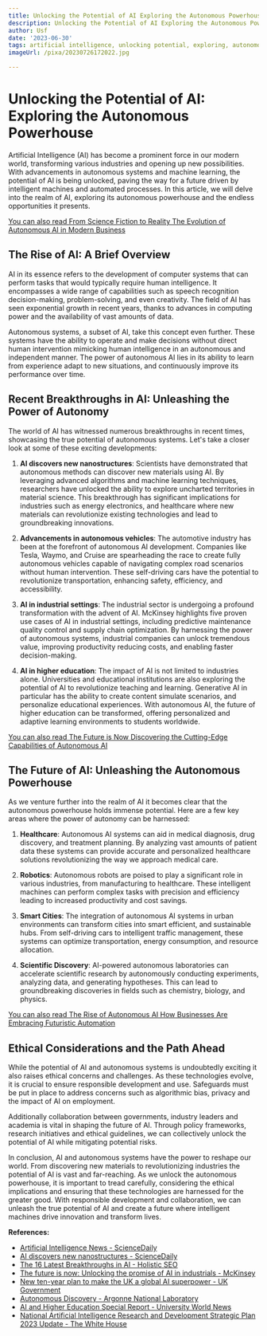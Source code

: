 ```yaml
---
title: Unlocking the Potential of AI Exploring the Autonomous Powerhouse
description: Unlocking the Potential of AI Exploring the Autonomous Powerhouse
author: Usf
date: '2023-06-30'
tags: artificial intelligence, unlocking potential, exploring, autonomous powerhouse
imageUrl: /pixa/20230726172022.jpg

---
```

# Unlocking the Potential of AI: Exploring  the Autonomous Powerhouse

Artificial Intelligence (AI) has become a  prominent force in our modern world, transforming  various industries and opening up new possibilities. With advancements in autonomous systems and machine learning, the potential of AI is being unlocked, paving the way for a future driven by  intelligent  machines  and automated processes. In this article, we will delve into the realm of AI, exploring its autonomous powerhouse and the endless opportunities it presents.

[You can also read From Science Fiction to Reality The Evolution of  Autonomous AI in Modern Business](From%20Science%20Fiction%20to%20Reality%20The%20Evolution%20of%20Autonomous%20AI%20in%20Modern%20Business)


## The Rise of  AI: A Brief Overview

AI  in its essence refers to the development of computer systems that can perform tasks that would  typically require human intelligence. It encompasses a wide range of capabilities such as speech recognition decision-making, problem-solving,  and even creativity. The field of AI  has seen exponential growth in recent years, thanks to advances in  computing  power and the availability of  vast amounts of data.

Autonomous systems, a subset of  AI,  take this concept even further. These systems have the ability to operate and make  decisions without direct  human intervention mimicking  human intelligence in an  autonomous and independent manner. The power of autonomous AI lies in its ability to learn  from experience adapt to new situations, and continuously  improve its performance over time.

## Recent Breakthroughs  in AI: Unleashing the Power of Autonomy

The world of AI has  witnessed numerous breakthroughs in recent times, showcasing the true potential of autonomous systems. Let's take a  closer look at some of  these exciting developments:

1. **AI discovers new nanostructures**: Scientists have demonstrated that autonomous methods can discover new materials  using AI. By leveraging advanced algorithms and machine learning techniques, researchers have unlocked the ability to explore uncharted  territories in material science. This breakthrough  has significant implications  for  industries such as energy electronics, and healthcare where new materials can revolutionize existing technologies and  lead to groundbreaking innovations.

2. **Advancements in autonomous vehicles**: The automotive industry has been at  the forefront of autonomous AI development. Companies like Tesla, Waymo, and Cruise are spearheading the race to create  fully  autonomous vehicles capable of navigating complex road scenarios without human intervention. These self-driving cars have the  potential to  revolutionize transportation, enhancing safety, efficiency, and accessibility.

3. **AI in industrial settings**: The industrial sector is undergoing a profound transformation with the advent of AI. McKinsey highlights five proven use cases of AI in industrial settings, including predictive maintenance quality control  and supply chain optimization. By harnessing the power of autonomous systems, industrial  companies can unlock  tremendous value, improving productivity reducing costs, and enabling faster decision-making.

4. **AI  in higher education**: The impact of  AI is not limited to industries alone. Universities and educational institutions  are also exploring the potential of AI to revolutionize  teaching and learning. Generative AI in particular  has the ability to create content  simulate  scenarios, and personalize  educational experiences. With autonomous AI, the future of higher  education can be transformed, offering personalized and adaptive learning environments to students worldwide.

[You can also read The Future  is Now Discovering the Cutting-Edge Capabilities of  Autonomous AI](The%20Future%20is%20Now%20Discovering%20the%20Cutting-Edge%20Capabilities%20of%20Autonomous%20AI)


## The Future of AI: Unleashing the Autonomous Powerhouse

As we venture further into the  realm of AI it becomes clear that the autonomous powerhouse holds immense potential. Here  are a few key areas where the  power  of autonomy can be harnessed:

1. **Healthcare**:  Autonomous AI systems can aid in medical diagnosis, drug discovery, and treatment planning. By analyzing vast amounts of patient data these systems can provide accurate and  personalized healthcare solutions  revolutionizing the way we approach medical care.

2. **Robotics**:  Autonomous robots are  poised to play a significant  role in various industries, from manufacturing to  healthcare. These intelligent machines can perform complex tasks with precision and efficiency leading to increased productivity and cost savings.

3.  **Smart Cities**: The integration of autonomous AI systems in urban environments can transform cities into smart  efficient, and sustainable hubs. From self-driving cars to intelligent traffic management,  these systems can optimize transportation, energy  consumption, and resource allocation.

4. **Scientific Discovery**:  AI-powered autonomous laboratories can accelerate scientific research by  autonomously conducting  experiments, analyzing data, and generating hypotheses. This can  lead to groundbreaking discoveries in  fields such as chemistry, biology, and physics.

[You can also read The Rise of Autonomous AI How  Businesses Are Embracing Futuristic Automation](The%20Rise%20of%20Autonomous%20AI%20How%20Businesses%20Are%20Embracing%20Futuristic%20Automation)


## Ethical Considerations and the Path Ahead

While the potential of AI and autonomous systems  is undoubtedly exciting it also raises ethical concerns and challenges. As these technologies  evolve,  it is crucial to ensure responsible  development and use. Safeguards must be put in place to address  concerns such as algorithmic bias, privacy and the impact of AI on employment.

Additionally collaboration between governments, industry leaders and  academia is vital in shaping the future of AI. Through policy frameworks, research initiatives and ethical guidelines, we  can collectively unlock the potential of AI while  mitigating potential risks.

In conclusion, AI and autonomous systems have  the power to reshape our  world. From discovering new materials to revolutionizing industries  the potential of  AI is vast and far-reaching. As we unlock the autonomous powerhouse, it is important to tread carefully, considering the ethical implications and ensuring that these  technologies are harnessed for the greater good. With responsible development and collaboration, we can unleash the true  potential of AI and create a future where intelligent machines drive innovation and  transform  lives.

**References:**
- [Artificial Intelligence  News - ScienceDaily](https://www.sciencedaily.com/news/computers_math/artificial_intelligence/)
- [AI discovers new nanostructures - ScienceDaily](https://www.sciencedaily.com/releases/2023/01/230113145356.htm)
- [The  16 Latest Breakthroughs in AI - Holistic SEO](https://www.holisticseo.digital/ai/latest-news/)
- [The future is now: Unlocking the promise of AI in industrials - McKinsey](https://www.mckinsey.com/industries/automotive-and-assembly/our-insights/the-future-is-now-unlocking-the-promise-of-ai-in-industrials)
- [New ten-year plan  to make  the UK  a global AI superpower - UK Government](https://www.gov.uk/government/news/new-ten-year-plan-to-make-britain-a-global-ai-superpower)
- [Autonomous Discovery  - Argonne National Laboratory](https://www.anl.gov/autonomous-discovery)
- [AI and Higher Education Special Report - University World News](https://www.universityworldnews.com/page-mobile.php?page=AI_and_Higher_Education_Special_Report)
- [National Artificial Intelligence Research and Development Strategic Plan 2023 Update - The White House](https://www.whitehouse.gov/wp-content/uploads/2023/05/National-Artificial-Intelligence-Research-and-Development-Strategic-Plan-2023-Update.pdf)